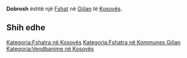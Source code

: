 {{Fshat në Kosovës
 | Emri                = Dobrosh
| sqi_N_name = Dobrosh
| sqi_N_FULL_NAME_RO = Dobrosh
| sqi_N_FULL_NAME_ND_RO = Dobrosh
| sqi_N_SORT_NAME_RG = DOBROSH
| sqi_N_FULL_NAME_RG = Dobrosh
| sqi_N_FULL_NAME_ND_RG = Dobrosh
| sqi_V_name = Dobrash
| sqi_V_FULL_NAME_RO = Dobrash
| sqi_V_FULL_NAME_ND_RO = Dobrash
| sqi_V_SORT_NAME_RG = DOBRASH
| sqi_V_FULL_NAME_RG = Dobrash
| sqi_V_FULL_NAME_ND_RG = Dobrash
| srp_N_name = Dobroš
| srp_N_FULL_NAME_RO = Dobroš
| srp_N_FULL_NAME_ND_RO = Dobros
| srp_N_SORT_NAME_RG = DOBROS
| srp_N_FULL_NAME_RG = Dobroš
| srp_N_FULL_NAME_ND_RG = Dobros
| srp_NS_name = Доброш
| srp_NS_FULL_NAME_RO = Доброш
| srp_NS_FULL_NAME_ND_RO = Доброш
| srp_NS_SORT_NAME_RG = ДОБРОШ
| srp_NS_FULL_NAME_RG = Доброш
| srp_NS_FULL_NAME_ND_RG = Доброш
| srp_V_name = Dobraš
| srp_V_FULL_NAME_RO = Dobraš
| srp_V_FULL_NAME_ND_RO = Dobras
| srp_V_SORT_NAME_RG = DOBRAS
| srp_V_FULL_NAME_RG = Dobraš
| srp_V_FULL_NAME_ND_RG = Dobras

 | Emri (Rasa dhanore) = 
 | Figura              = 
 | Shteti              = Kosovo
 | Komuna              = Gjilan
 | Kodi postar         = 
 | Sipërfaqja          = 

 | Popullsia           = 

 | Regj. i popullsisë  = 
 | Dend. e popullsisë  = 
 | Faqja zyrtare       = 
 <!--- Koordinatat ----> 
 | Gjerësia            = 42.440833
 | Gjatësia            = 20.312222
 | Lartësia            = 
}}
'''Dobrosh''' është një [[Fshat]] në [[Gjilan]] të [[Kosovës]].

<!-- == Gjeografia == -->
<!-- == Historia == -->
<!-- == Demografia == -->
== Shih edhe ==
{{Komuna Gjilan}}
{{Kosovo-Administrata-Cung}}

[[Kategoria:Fshatra në Kosovës]]
[[Kategoria:Fshatra në Kommunes Gjilan]]
[[Kategoria:Vendbanime në Kosovës]]